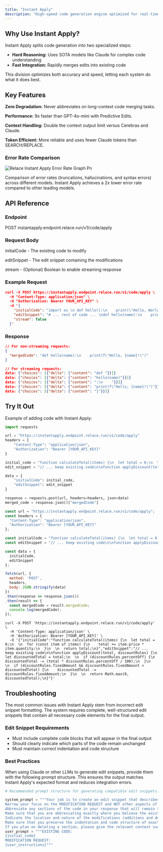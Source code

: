 ```yaml
---
title: "Instant Apply"
description: "High-speed code generation engine optimized for real-time performance at 2000 tokens/second."
---
```


## Why Use Instant Apply?

Instant Apply splits code generation into two specialized steps:

- **Hard Reasoning:** Uses SOTA models like Claude for complex code understanding
- **Fast Integration:** Rapidly merges edits into existing code

This division optimizes both accuracy and speed, letting each system do what it does best.

## Key Features

**Zero Degradation:** Never abbreviates on long-context code merging tasks.

**Performance:** 9x faster than GPT-4o-mini with Predictive Edits.

**Context Handling:** Double the context output limit versus Cerebras and Claude.

**Token Efficient:** More reliable and uses fewer Claude tokens than SEARCH/REPLACE.

### Error Rate Comparison

![Relace Instant Apply Error Rate Graph Pn](/images/relace_instant_apply_error_rate_graph.png)

Comparison of error rates (truncations, hallucinations, and syntax errors) across different models. Instant Apply achieves a 2x lower error rate compared to other leading models.

## API Reference

### Endpoint

POST instantapply.endpoint.relace.run/v1/code/apply

### Request Body

initialCode - The existing code to modify

editSnippet - The edit snippet containing the modifications

stream - (Optional) Boolean to enable streaming response

### Example Request

```json
curl -X POST https://instantapply.endpoint.relace.run/v1/code/apply \
  -H "Content-Type: application/json" \
  -H "Authorization: Bearer YOUR_API_KEY" \
  -d '{
    "initialCode": "import os \n def hello():\n    print(\"Hello, World!\")",
    "editSnippet": "# ... rest of code ... \ndef hello(name):\n    print(f\"Hello, {name}!\")",
    "stream": false
  }'
```

### Response

```json
// For non-streaming requests:
{
  "mergedCode": "def hello(name):\n    print(f\"Hello, {name}!\")"
}
```

```json
// For streaming requests:
data: {"choices": [{"delta": {"content": "def "}}]}
data: {"choices": [{"delta": {"content": "hello(name)"}}]}
data: {"choices": [{"delta": {"content": ":\n    "}}]}
data: {"choices": [{"delta": {"content": "print(f\"Hello, {name}!\")"}}]}
data: {"choices": [{"delta": {"content": "}"}}]}
```

## Try It Out

Example of adding code with Instant Apply:

<CodeGroup>

```python Python
import requests

url = "https://instantapply.endpoint.relace.run/v1/code/apply"
headers = {
    "Content-Type": "application/json", 
    "Authorization": "Bearer [YOUR_API_KEY]"
}

initial_code = "function calculateTotal(items) {\n  let total = 0;\n  \n  for (const item of items) {\n    total += item.price * item.quantity;\n  }\n  \n  return total;\n}"
edit_snippet = "// ... keep existing code\n\nfunction applyDiscount(total, discountRules) {\n  let discountedTotal = total;\n  \n  if (discountRules.percentOff) {\n    discountedTotal -= (total * discountRules.percentOff / 100);\n  }\n  \n  if (discountRules.fixedAmount && discountRules.fixedAmount < discountedTotal) {\n    discountedTotal -= discountRules.fixedAmount;\n  }\n  \n  return Math.max(0, discountedTotal);\n}"

data = {
    "initialCode": initial_code,
    "editSnippet": edit_snippet
}

response = requests.post(url, headers=headers, json=data)
merged_code = response.json()["mergedCode"]
```


```javascript Javascript
const url = "https://instantapply.endpoint.relace.run/v1/code/apply";
const headers = {
  "Content-Type": "application/json",
  "Authorization": "Bearer [YOUR_API_KEY]"
};

const initialCode = "function calculateTotal(items) {\n  let total = 0;\n  \n  for (const item of items) {\n    total += item.price * item.quantity;\n  }\n  \n  return total;\n}";
const editSnippet = "// ... keep existing code\n\nfunction applyDiscount(total, discountRules) {\n  let discountedTotal = total;\n  \n  if (discountRules.percentOff) {\n    discountedTotal -= (total * discountRules.percentOff / 100);\n  }\n  \n  if (discountRules.fixedAmount && discountRules.fixedAmount < discountedTotal) {\n    discountedTotal -= discountRules.fixedAmount;\n  }\n  \n  return Math.max(0, discountedTotal);\n}";

const data = {
  initialCode,
  editSnippet
};

fetch(url, {
  method: 'POST',
  headers,
  body: JSON.stringify(data)
})
.then(response => response.json())
.then(result => {
  const mergedCode = result.mergedCode;
  console.log(mergedCode);
});
```


```cURL cURL
curl -X POST 'https://instantapply.endpoint.relace.run/v1/code/apply' \
  -H 'Content-Type: application/json' \
  -H 'Authorization: Bearer [YOUR_API_KEY]' \
  -d '{"initialCode":"function calculateTotal(items) {\n  let total = 0;\n  \n  for (const item of items) {\n    total += item.price * item.quantity;\n  }\n  \n  return total;\n}","editSnippet":"// ... keep existing code\n\nfunction applyDiscount(total, discountRules) {\n  let discountedTotal = total;\n  \n  if (discountRules.percentOff) {\n    discountedTotal -= (total * discountRules.percentOff / 100);\n  }\n  \n  if (discountRules.fixedAmount && discountRules.fixedAmount < discountedTotal) {\n    discountedTotal -= discountRules.fixedAmount;\n  }\n  \n  return Math.max(0, discountedTotal);\n}"}'
```

</CodeGroup>

## Troubleshooting

The most common issues with Instant Apply stem from incorrect edit snippet formatting. The system requires complete, well-structured edit snippets that contain all necessary code elements for the final output.

### Edit Snippet Requirements

- Must include complete code blocks that will appear in the final output
- Should clearly indicate which parts of the code remain unchanged
- Must maintain correct indentation and code structure

### Best Practices

When using Claude or other LLMs to generate edit snippets, provide them with the following prompt structure. This ensures the output matches Instant Apply's expected format and reduces integration errors.

````python
# Recommended prompt structure for generating compatible edit snippets:

system_prompt = """Your job is to create an edit snippet that describes how you would like to modify the provided existing code to the user specifications.
Narrow your focus on the MODIFICATION REQUEST and NOT other aspects of the code.
Abbreviate any sections of the code in your response that will remain the same with "// ... rest of headers/sections/code ...". Be descriptive in the comment.
Make sure that you are abbreviating exactly where you believe the existing code will remain the same.
Indicate the location and nature of the modifications (additions and deletions) with comments and ellipses.
Make sure that you preserve the indentation and code structure of exactly how you believe the final code will look like (do not output lines that will not be in the final code after they are merged).
If you plan on deleting a section, please give the relevant context such that the code is understood to be removed, e.g., if the initial code is ```// code Block 1, Block 2, Block 3 // code```, and you want to remove Block 2, you would output ```/// rest of code Block 1, Block 2 // rest of code```."""
user_prompt = """EXISTING CODE:
{initial_code}
MODIFICATION REQUEST:
{user_instructions}"""
````